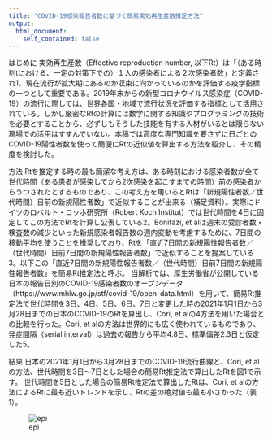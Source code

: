 ```yaml
---
title: "COVID-19感染報告者数に基づく簡易実効再生産数推定方法"
output:
  html_document:
    self_contained: false
---
```


はじめに
実効再生産数（Effective reproduction number, 以下Rt）は「（ある時刻tにおける、一定の対策下での）１人の感染者による２次感染者数」と定義され1、現在流行が拡大期にあるのか収束に向かっているのかを評価する疫学指標の一つとして重要である。2019年末からの新型コロナウイルス感染症（COVID-19）の流行に際しては、世界各国・地域で流行状況を評価する指標として活用されている。しかし厳密なRtの計算には数学に関する知識やプログラミングの技術を必要とすることから、必ずしもそうした技能を有する人材がいるとは限らない現場での活用はすすんでいない。本稿では高度な専門知識を要さずに日ごとのCOVID-19陽性者数を使って簡便にRtの近似値を算出する方法を紹介し、その精度を検討した。

方法
Rtを推定する時の最も簡潔な考え方は、ある時刻における感染者数が全て世代時間（ある患者が感染してから2次感染を起こすまでの時間）前の感染者からうつされたとするものであり、この考え方を用いるとRtは「新規陽性者数／世代時間）日前の新規陽性者数」で近似することが出来る（補足資料）。実際にドイツのロベルト・コッホ研究所（Robert Koch Institut）では世代時間を4日に固定してこの方法でRtを計算し公表している2。Bonifazi, et alは週末の受診者数・検査数の減少といった新規感染者報告数の週内変動を考慮するために、7日間の移動平均を使うことを推奨しており、Rtを「直近7日間の新規陽性報告者数／（世代時間）日前7日間の新規陽性報告者数」で近似することを提案している3。以下この「直近7日間の新規陽性報告者数／（世代時間）日前7日間の新規陽性報告者数」を簡易Rt推定法と呼ぶ。
当解析では、厚生労働省が公開している日本の報告日別のCOVID-19感染者数のオープンデータ（https://www.mhlw.go.jp/stf/covid-19/open-data.html）を用いて、簡易Rt推定法で世代時間を3日、4日、5日、6日、7日と変更した時の2021年1月1日から3月28日までの日本のCOVID-19のRtを算出し、Cori, et alの4方法を用いた場合との比較を行った。Cori, et alの方法は世界的にも広く使われているものであり、発症間隔（serial interval）は過去の報告から平均4.8日、標準偏差2.3日と仮定した5。

結果
日本の2021年1月1日から3月28日までのCOVID-19流行曲線と、Cori, et alの方法、世代時間を3日〜7日とした場合の簡易Rt推定法で算出したRtを図1で示す。
世代時間を5日とした場合の簡易Rt推定法で算出したRtは、Cori, et alの方法によるRtに最も近いトレンドを示し、Rtの差の絶対値も最も小さかった（表1）。


![epi](./data/Picture1.png)